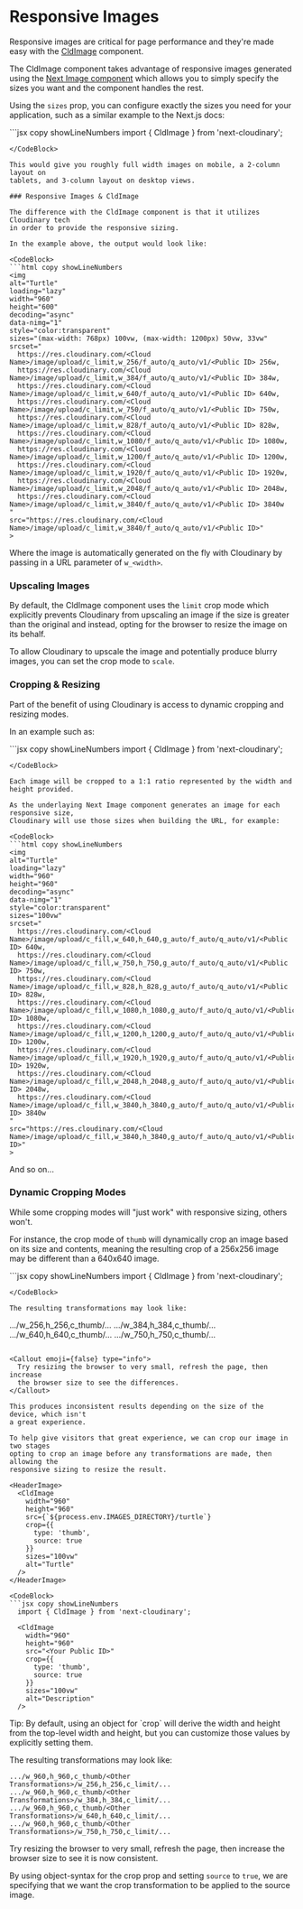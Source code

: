 


<Head>
  <title>Responsive Images - Next Cloudinary</title>
  <meta name="og:title" content="How Responsive Images Work in Next Cloudinary" />
  <meta name="og:url" content={`https://next.cloudinary.dev/guides/responsive-images`} />
</Head>

<OgImage
  title="Responsive Images"
  twitterTitle="How Responsive Images Work in Next Cloudinary"
/>

# Responsive Images

Responsive images are critical for page performance and they're made easy with
the [CldImage](/cldimage/basic-usage) component.

The CldImage component takes advantage of responsive images generated using
the [Next Image component](https://nextjs.org/docs/api-reference/next/image)
which allows you to simply specify the sizes you want and the component
handles the rest.

Using the `sizes` prop, you can configure exactly the sizes you need for your
application, such as a similar example to the Next.js docs:


<HeaderImage>
  <CldImage
    width="960"
    height="600"
    src={`${process.env.IMAGES_DIRECTORY}/turtle`}
    sizes="(max-width: 768px) 100vw,
          (max-width: 1200px) 50vw,
          33vw"
    alt="Turtle"
  />
</HeaderImage>

<CodeBlock>
```jsx copy showLineNumbers
  import { CldImage } from 'next-cloudinary';

  <CldImage
    width="960"
    height="600"
    src="<Your Public ID>"
    sizes="(max-width: 768px) 100vw,
          (max-width: 1200px) 50vw,
          33vw"
    alt="Description"
  />
  ```
</CodeBlock>

This would give you roughly full width images on mobile, a 2-column layout on
tablets, and 3-column layout on desktop views.

### Responsive Images & CldImage

The difference with the CldImage component is that it utilizes Cloudinary tech
in order to provide the responsive sizing.

In the example above, the output would look like:

<CodeBlock>
```html copy showLineNumbers
<img
  alt="Turtle"
  loading="lazy"
  width="960"
  height="600"
  decoding="async"
  data-nimg="1"
  style="color:transparent"
  sizes="(max-width: 768px) 100vw, (max-width: 1200px) 50vw, 33vw"
  srcset="
    https://res.cloudinary.com/<Cloud Name>/image/upload/c_limit,w_256/f_auto/q_auto/v1/<Public ID> 256w,
    https://res.cloudinary.com/<Cloud Name>/image/upload/c_limit,w_384/f_auto/q_auto/v1/<Public ID> 384w,
    https://res.cloudinary.com/<Cloud Name>/image/upload/c_limit,w_640/f_auto/q_auto/v1/<Public ID> 640w,
    https://res.cloudinary.com/<Cloud Name>/image/upload/c_limit,w_750/f_auto/q_auto/v1/<Public ID> 750w,
    https://res.cloudinary.com/<Cloud Name>/image/upload/c_limit,w_828/f_auto/q_auto/v1/<Public ID> 828w,
    https://res.cloudinary.com/<Cloud Name>/image/upload/c_limit,w_1080/f_auto/q_auto/v1/<Public ID> 1080w,
    https://res.cloudinary.com/<Cloud Name>/image/upload/c_limit,w_1200/f_auto/q_auto/v1/<Public ID> 1200w,
    https://res.cloudinary.com/<Cloud Name>/image/upload/c_limit,w_1920/f_auto/q_auto/v1/<Public ID> 1920w,
    https://res.cloudinary.com/<Cloud Name>/image/upload/c_limit,w_2048/f_auto/q_auto/v1/<Public ID> 2048w,
    https://res.cloudinary.com/<Cloud Name>/image/upload/c_limit,w_3840/f_auto/q_auto/v1/<Public ID> 3840w
  "
  src="https://res.cloudinary.com/<Cloud Name>/image/upload/c_limit,w_3840/f_auto/q_auto/v1/<Public ID>"
>
```
</CodeBlock>

Where the image is automatically generated on the fly with Cloudinary by passing
in a URL parameter of `w_<width>`.

### Upscaling Images

By default, the CldImage component uses the `limit` crop mode which explicitly
prevents Cloudinary from upscaling an image if the size is greater than the original
and instead, opting for the browser to resize the image on its behalf.

To allow Cloudinary to upscale the image and potentially produce blurry images,
you can set the crop mode to `scale`.

### Cropping & Resizing

Part of the benefit of using Cloudinary is access to dynamic cropping and
resizing modes.

In an example such as:

<HeaderImage>
  <CldImage
    width="960"
    height="960"
    src={`${process.env.IMAGES_DIRECTORY}/turtle`}
    crop="fill"
    sizes="100vw"
    alt="Turtle"
  />
</HeaderImage>

<CodeBlock>
```jsx copy showLineNumbers
  import { CldImage } from 'next-cloudinary';

  <CldImage
    width="960"
    height="960"
    src="<Your Public ID>"
    crop="fill"
    sizes="100vw"
    alt="Description"
  />
  ```
</CodeBlock>

Each image will be cropped to a 1:1 ratio represented by the width and height provided.

As the underlaying Next Image component generates an image for each responsive size,
Cloudinary will use those sizes when building the URL, for example:

<CodeBlock>
```html copy showLineNumbers
<img
  alt="Turtle"
  loading="lazy"
  width="960"
  height="960"
  decoding="async"
  data-nimg="1"
  style="color:transparent"
  sizes="100vw"
  srcset="
    https://res.cloudinary.com/<Cloud Name>/image/upload/c_fill,w_640,h_640,g_auto/f_auto/q_auto/v1/<Public ID> 640w,
    https://res.cloudinary.com/<Cloud Name>/image/upload/c_fill,w_750,h_750,g_auto/f_auto/q_auto/v1/<Public ID> 750w,
    https://res.cloudinary.com/<Cloud Name>/image/upload/c_fill,w_828,h_828,g_auto/f_auto/q_auto/v1/<Public ID> 828w,
    https://res.cloudinary.com/<Cloud Name>/image/upload/c_fill,w_1080,h_1080,g_auto/f_auto/q_auto/v1/<Public ID> 1080w,
    https://res.cloudinary.com/<Cloud Name>/image/upload/c_fill,w_1200,h_1200,g_auto/f_auto/q_auto/v1/<Public ID> 1200w,
    https://res.cloudinary.com/<Cloud Name>/image/upload/c_fill,w_1920,h_1920,g_auto/f_auto/q_auto/v1/<Public ID> 1920w,
    https://res.cloudinary.com/<Cloud Name>/image/upload/c_fill,w_2048,h_2048,g_auto/f_auto/q_auto/v1/<Public ID> 2048w,
    https://res.cloudinary.com/<Cloud Name>/image/upload/c_fill,w_3840,h_3840,g_auto/f_auto/q_auto/v1/<Public ID> 3840w
  "
  src="https://res.cloudinary.com/<Cloud Name>/image/upload/c_fill,w_3840,h_3840,g_auto/f_auto/q_auto/v1/<Public ID>"
>
```
</CodeBlock>

And so on...

### Dynamic Cropping Modes

While some cropping modes will "just work" with responsive sizing, others won't.

For instance, the crop mode of `thumb` will dynamically crop an image based on its
size and contents, meaning the resulting crop of a 256x256 image may be different
than a 640x640 image.

<HeaderImage>
  <CldImage
    width="960"
    height="960"
    src={`${process.env.IMAGES_DIRECTORY}/turtle`}
    crop="thumb"
    sizes="100vw"
    alt="Turtle"
  />
</HeaderImage>

<CodeBlock>
```jsx copy showLineNumbers
  import { CldImage } from 'next-cloudinary';

  <CldImage
    width="960"
    height="960"
    src="<Your Public ID>"
    crop="thumb"
    sizes="100vw"
    alt="Description"
  />
  ```
</CodeBlock>

The resulting transformations may look like:

```
.../w_256,h_256,c_thumb/...
.../w_384,h_384,c_thumb/...
.../w_640,h_640,c_thumb/...
.../w_750,h_750,c_thumb/...
```

<Callout emoji={false} type="info">
  Try resizing the browser to very small, refresh the page, then increase
  the browser size to see the differences.
</Callout>

This produces inconsistent results depending on the size of the device, which isn't
a great experience.

To help give visitors that great experience, we can crop our image in two stages
opting to crop an image before any transformations are made, then allowing the
responsive sizing to resize the result.

<HeaderImage>
  <CldImage
    width="960"
    height="960"
    src={`${process.env.IMAGES_DIRECTORY}/turtle`}
    crop={{
      type: 'thumb',
      source: true
    }}
    sizes="100vw"
    alt="Turtle"
  />
</HeaderImage>

<CodeBlock>
```jsx copy showLineNumbers
  import { CldImage } from 'next-cloudinary';

  <CldImage
    width="960"
    height="960"
    src="<Your Public ID>"
    crop={{
      type: 'thumb',
      source: true
    }}
    sizes="100vw"
    alt="Description"
  />
  ```
</CodeBlock>

<Callout emoji={false}>
  Tip: By default, using an object for `crop` will derive the width and
  height from the top-level width and height, but you can customize those
  values by explicitly setting them.
</Callout>

The resulting transformations may look like:

```
.../w_960,h_960,c_thumb/<Other Transformations>/w_256,h_256,c_limit/...
.../w_960,h_960,c_thumb/<Other Transformations>/w_384,h_384,c_limit/...
.../w_960,h_960,c_thumb/<Other Transformations>/w_640,h_640,c_limit/...
.../w_960,h_960,c_thumb/<Other Transformations>/w_750,h_750,c_limit/...
```

<Callout emoji={false} type="info">
  Try resizing the browser to very small, refresh the page, then increase
  the browser size to see it is now consistent.
</Callout>

By using object-syntax for the crop prop and setting `source` to `true`, we 
are specifying that we want the crop transformation to be applied to the
source image.